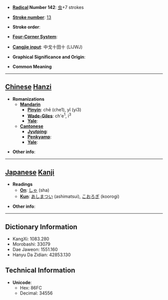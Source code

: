 * '''[[Wiktionary:Chinese radical index| Radical]] Number 142''': [[Wiktionary:Chinese radical index 虫|虫]]+7 strokes

* '''[[Wiktionary:Chinese total strokes index|Stroke number]]''': [[Wiktionary:Chinese total strokes index 13|13]]

* '''Stroke order''': 

* '''[[Wiktionary:Chinese four corner index|Four-Corner System]]''': 

* '''[[Wiktionary:Chinese Cangjie index|Cangjie input]]''': 中戈十田十 (LIJWJ)

* '''Graphical Significance and Origin''': 

* '''Common Meaning'''

----

== [[Chinese]] [[Hanzi]] ==

* '''Romanizations'''
** '''[[Mandarin]]'''
*** '''[[Pinyin]]''': chē (che1), yǐ (yi3)
*** '''[[Wade-Giles]]''': ch'e<sup>1</sup>, i<sup>3</sup>
*** '''[[Yale]]''': 
** '''[[Cantonese]]'''
*** '''[[Jyutping]]''':
*** '''[[Penkyamp]]''': 
*** '''[[Yale]]''': 

* '''Other info''': 

----

== [[Japanese]] [[Kanji]] ==

* '''Readings'''
** '''[[On]]''': [[しゃ]] (sha)
** '''[[Kun]]''': [[あしまつい]] (ashimatsui), [[こおろぎ]] (koorogi)

* '''Other info''':  

----

== Dictionary Information ==

* KangXi: 1083.280
* Morobashi: 33079
* Dae Jaweon: 1551.160
* Hanyu Da Zidian: 42853.130

== Technical Information ==

* '''Unicode''':
** Hex: 86FC
** Decimal: 34556